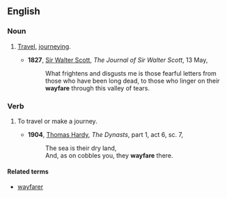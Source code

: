==English==

===Noun===
{{en-noun|-}}

# {{archaic}} [[travel|Travel]], [[journeying]].
#*'''1827''', [[w:Sir_Walter_Scott|Sir Walter Scott]], ''The Journal of Sir Walter Scott'', 13 May,
#*:What frightens and disgusts me is those fearful letters from those who have been long dead, to those who linger on their '''wayfare''' through this valley of tears.

===Verb===
{{en-verb|wayfar|ing}}

# {{archaic}} To travel or make a journey.
#*'''1904''', [[w:Thomas_Hardy|Thomas Hardy]], ''The Dynasts'', part 1, act 6, sc. 7,
#*:The sea is their dry land,
#*:And, as on cobbles you, they '''wayfare''' there.

====Related terms====
*[[wayfarer]]